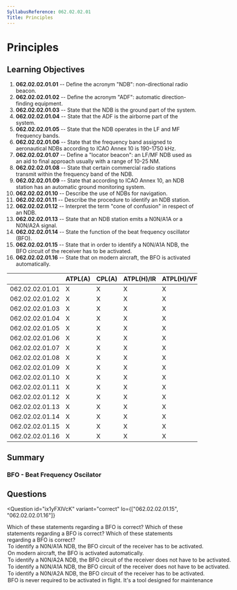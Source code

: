 ```yaml
---
SyllabusReference: 062.02.02.01
Title: Principles
---
```


# Principles

## Learning Objectives

1. **062.02.02.01.01** -- Define the acronym "NDB": non-directional radio
   beacon.
2. **062.02.02.01.02** -- Define the acronym "ADF": automatic direction-finding
   equipment.
3. **062.02.02.01.03** -- State that the NDB is the ground part of the system.
4. **062.02.02.01.04** -- State that the ADF is the airborne part of the system.
5. **062.02.02.01.05** -- State that the NDB operates in the LF and MF frequency
   bands.
6. **062.02.02.01.06** -- State that the frequency band assigned to aeronautical
   NDBs according to ICAO Annex 10 is 190-1750 kHz.
7. **062.02.02.01.07** -- Define a "locator beacon": an LF/MF NDB used as an aid
   to final approach usually with a range of 10-25 NM.
8. **062.02.02.01.08** -- State that certain commercial radio stations transmit
   within the frequency band of the NDB.
9. **062.02.02.01.09** -- State that according to ICAO Annex 10, an NDB station
   has an automatic ground monitoring system.
10. **062.02.02.01.10** -- Describe the use of NDBs for navigation.
11. **062.02.02.01.11** -- Describe the procedure to identify an NDB station.
12. **062.02.02.01.12** -- Interpret the term "cone of confusion" in respect of
    an NDB.
13. **062.02.02.01.13** -- State that an NDB station emits a N0N/A1A or a
    N0N/A2A signal.
14. **062.02.02.01.14** -- State the function of the beat frequency oscillator
    (BFO).
15. **062.02.02.01.15** -- State that in order to identify a N0N/A1A NDB, the
    BFO circuit of the receiver has to be activated.
16. **062.02.02.01.16** -- State that on modern aircraft, the BFO is activated
    automatically.

|                 | ATPL(A) | CPL(A) | ATPL(H)/IR | ATPL(H)/VFR | CPL(H) | IR  | CBIR(A) |
| --------------- | ------- | ------ | ---------- | ----------- | ------ | --- | ------- |
| 062.02.02.01.01 | X       | X      | X          | X           | X      | X   | X       |
| 062.02.02.01.02 | X       | X      | X          | X           | X      | X   | X       |
| 062.02.02.01.03 | X       | X      | X          | X           | X      | X   | X       |
| 062.02.02.01.04 | X       | X      | X          | X           | X      | X   | X       |
| 062.02.02.01.05 | X       | X      | X          | X           | X      | X   | X       |
| 062.02.02.01.06 | X       | X      | X          | X           | X      | X   | X       |
| 062.02.02.01.07 | X       | X      | X          | X           | X      | X   | X       |
| 062.02.02.01.08 | X       | X      | X          | X           | X      | X   | X       |
| 062.02.02.01.09 | X       | X      | X          | X           | X      | X   | X       |
| 062.02.02.01.10 | X       | X      | X          | X           | X      | X   | X       |
| 062.02.02.01.11 | X       | X      | X          | X           | X      | X   | X       |
| 062.02.02.01.12 | X       | X      | X          | X           | X      | X   | X       |
| 062.02.02.01.13 | X       | X      | X          | X           | X      | X   | X       |
| 062.02.02.01.14 | X       | X      | X          | X           | X      | X   | X       |
| 062.02.02.01.15 | X       | X      | X          | X           | X      | X   | X       |
| 062.02.02.01.16 | X       | X      | X          | X           | X      | X   | X       |

## Summary

### BFO - Beat Frequency Oscilator

## Questions

<Question
  id="ix1yFXlVcK"
  variant="correct"
  lo={["062.02.02.01.15", "062.02.02.01.16"]}
>
  <Text variant="oneCorrect">
    Which of these statements regarding a BFO is correct?
  </Text>
  <Text variant="oneTwo">
    Which of these statements regarding a BFO is correct?
  </Text>
  <Text variant="multipleCorrect" select={4}>
    Which of these statements regarding a BFO is correct?
  </Text>
  <Option id="ix1yFXlVcK-1" correct why="">
    To identify a N0N/A1A NDB, the BFO circuit of the receiver has to be
    activated.
  </Option>
  <Option id="ix1yFXlVcK-2" correct why="">
    On modern aircraft, the BFO is activated automatically.
  </Option>
  <Option id="ix1yFXlVcK-3" correct why="">
    To identify a N0N/A2A NDB, the BFO circuit of the receiver does not have to
    be activated.
  </Option>
  <Option id="ix1yFXlVcK-4" why="">
    To identify a N0N/A1A NDB, the BFO circuit of the receiver does not have to
    be activated.
  </Option>
  <Option id="ix1yFXlVcK-5" why="">
    To identify a N0N/A2A NDB, the BFO circuit of the receiver has to be
    activated.
  </Option>
  <Option id="ix1yFXlVcK-6" why="">
    BFO is never required to be activated in flight. It's a tool designed for
    maintenance
  </Option>
</Question>
